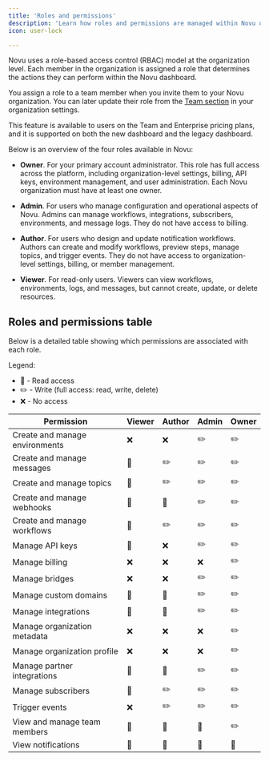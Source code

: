 ```yaml
---
title: 'Roles and permissions'
description: 'Learn how roles and permissions are managed within Novu organizations'
icon: user-lock

---
```

Novu uses a role-based access control (RBAC) model at the organization level. Each member in the organization is assigned a role that determines the actions they can perform within the Novu dashboard.

You assign a role to a team member when you invite them to your Novu organization. You can later update their role from the [Team section](https://dashboard.novu.co/settings/team) in your organization settings.

<Callout type="info">
  This feature is available to users on the Team and Enterprise pricing plans, and it is supported on both the new dashboard and the legacy dashboard.
</Callout>

Below is an overview of the four roles available in Novu:
- **Owner**. For your primary account administrator. This role has full access across the platform, including organization-level settings, billing, API keys, environment management, and user administration. Each Novu organization must have at least one owner.

- **Admin**. For users who manage configuration and operational aspects of Novu. Admins can manage workflows, integrations, subscribers, environments, and message logs. They do not have access to billing.

- **Author**. For users who design and update notification workflows. Authors can create and modify workflows, preview steps, manage topics, and trigger events. They do not have access to organization-level settings, billing, or member management.

- **Viewer**. For read-only users. Viewers can view workflows, environments, logs, and messages, but cannot create, update, or delete resources.

## Roles and permissions table

Below is a detailed table showing which permissions are associated with each role.

Legend:
- 📖 - Read access
- ✏️ - Write (full access: read, write, delete)
- ❌ - No access

| Permission                      | **Viewer** | **Author** | **Admin** | **Owner** |
| ------------------------------ | ---------- | ---------- | --------- | --------- |
| Create and manage environments | ❌         | ❌         | ✏️         | ✏️         |
| Create and manage messages     | 📖         | ✏️         | ✏️         | ✏️         |
| Create and manage topics       | 📖         | ✏️         | ✏️         | ✏️         |
| Create and manage webhooks     | 📖         | 📖         | ✏️         | ✏️         |
| Create and manage workflows    | 📖         | ✏️         | ✏️         | ✏️         |
| Manage API keys                | 📖         | ❌         | ✏️         | ✏️         |
| Manage billing                 | ❌         | ❌         | ❌         | ✏️         |
| Manage bridges                 | ❌         | ❌         | ✏️         | ✏️         |
| Manage custom domains          | 📖         | 📖         | ✏️         | ✏️         |
| Manage integrations            | 📖         | 📖         | ✏️         | ✏️         |
| Manage organization metadata   | ❌         | ❌         | ❌         | ✏️         |
| Manage organization profile    | ❌         | ❌         | ❌         | ✏️         |
| Manage partner integrations    | 📖         | 📖         | ✏️         | ✏️         |
| Manage subscribers             | 📖         | ✏️         | ✏️         | ✏️         |
| Trigger events                 | ❌         | ✏️         | ✏️         | ✏️         |
| View and manage team members   | 📖         | 📖         | 📖         | ✏️         |
| View notifications             | 📖         | 📖         | 📖         | 📖         |
